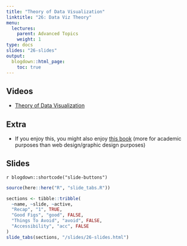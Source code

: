 ```yaml
---
title: "Theory of Data Visualization"
linktitle: "26: Data Viz Theory"
menu:
  lectures:
    parent: Advanced Topics
    weight: 1
type: docs
slides: "26-slides"
output:
  blogdown::html_page:
    toc: true
---
```


## Videos

- [Theory of Data Visualization](https://youtu.be/tvjhmOWq_E0)

## Extra

- If you enjoy this, you might also enjoy [this book](https://www.amazon.com/Visual-Display-Quantitative-Information/dp/1930824130) (more for academic purposes than web design/graphic design purposes)

## Slides

`r blogdown::shortcode("slide-buttons")`

```r

source(here::here("R", "slide_tabs.R"))

sections <- tibble::tribble(
  ~name, ~slide, ~active,
  "Recap", "1", TRUE,
  "Good Figs", "good", FALSE,
  "Things To Avoid", "avoid", FALSE,
  "Accessibility", "acc", FALSE
)
slide_tabs(sections, "/slides/26-slides.html")
```